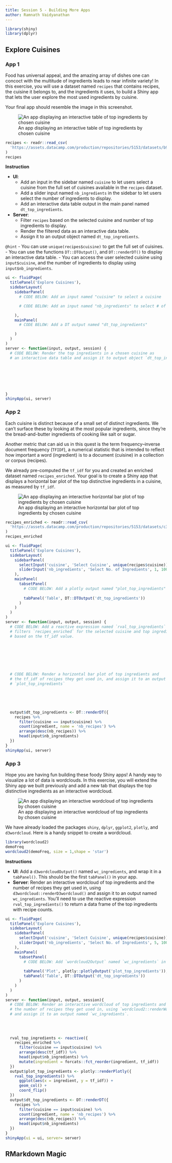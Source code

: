 ```yaml
---
title: Session 5 - Building More Apps
author: Ramnath Vaidyanathan
---
```


```r
library(shiny)
library(dplyr)
```

## Explore Cuisines

### App 1

Food has universal appeal, and the amazing array of dishes one can concoct 
with the multitude of ingredients leads to near infinite variety! In this
exercise, you will use a dataset named `recipes` that contains recipes, the 
cuisine it belongs to, and the ingredients it uses, to build a Shiny app that 
lets the user explore the most used ingredients by cuisine.

Your final app should resemble the image in this screenshot.

![An app displaying an interactive table of top ingredients by chosen cuisine](https://assets.datacamp.com/production/repositories/5153/datasets/547effc4becd2f1b2f8a14af5578f59bef5d57dd/explore-cuisine-app-1.png)

```r
recipes <- readr::read_csv(
  'https://assets.datacamp.com/production/repositories/5153/datasets/b91a5708f56c6e3f3117fcea71706ad156669d4e/recipes.csv.gz'
)
recipes
```

__Instruction__

- __UI__:
    - Add an input in the sidebar named `cuisine` to let users select a cuisine from the
      full set of cuisines available in the `recipes` dataset.
    - Add a slider input named `nb_ingredients` in the sidebar to let users select the number of ingredients to 
      display.
    - Add an interactive data table output in the main panel named `dt_top_ingredients`.
- __Server__:
    - Filter `recipes` based on the selected cuisine and number of top ingredients
      to display.
    - Render the filtered data as an interactive data table.
    - Assign it to an output object named `dt_top_ingredients`.

`@hint`
- You can use `unique(recipes$cuisine)` to get the full set of cuisines.
- You can use the functions `DT::DTOutput()`, and `DT::renderDT()` to display
  an interactive data table.
- You can access the user selected cuisine using `input$cuisine`, and the
  number of ingredients to display using `input$nb_ingredients`.

```r
ui <- fluidPage(
  titlePanel('Explore Cuisines'),
  sidebarLayout(
    sidebarPanel(
      # CODE BELOW: Add an input named "cuisine" to select a cuisine

      # CODE BELOW: Add an input named "nb_ingredients" to select # of ingredients

    ),
    mainPanel(
      # CODE BELOW: Add a DT output named "dt_top_ingredients"

    )
  )
)
server <- function(input, output, session) {
  # CODE BELOW: Render the top ingredients in a chosen cuisine as 
  # an interactive data table and assign it to output object `dt_top_ingredients`







}
shinyApp(ui, server)
```

### App 2

Each cuisine is distinct because of a small set of distinct ingredients. We
can't surface these by looking at the most popular ingredients, since they're
the bread-and-butter ingredients of cooking like salt or sugar.

Another metric that can aid us in this quest is the term frequency–inverse
document frequency (`TFIDF`), a numerical statistic that is intended to reflect
how important a word (ingredient) is to a document (cuisine) in a collection or
corpus (recipes).

We already pre-computed the `tf_idf` for you and created an enriched dataset
named `recipes_enriched`. Your goal is to create a Shiny app that displays a
horizontal bar plot of the top distinctive ingredients in a cuisine, as measured
by `tf_idf`.

![An app displaying an interactive horizontal bar plot of top ingredients by
chosen
cuisine](https://assets.datacamp.com/production/repositories/5153/datasets/a3ce685627ccd54d5b1a5208ae6c0ed2af1a508b/explore-cuisine-app-2.png)

```r
recipes_enriched <- readr::read_csv(
  'https://assets.datacamp.com/production/repositories/5153/datasets/c32872242f50e87040d591ebb0d79201727e02f2/recipes_enriched.csv.gz'
)
recipes_enriched
```

```r
ui <- fluidPage(
  titlePanel('Explore Cuisines'),
  sidebarLayout(
    sidebarPanel(
      selectInput('cuisine', 'Select Cuisine', unique(recipes$cuisine)),
      sliderInput('nb_ingredients', 'Select No. of Ingredients', 1, 100, 10),
    ),
    mainPanel(
      tabsetPanel(
        # CODE BELOW: Add a plotly output named "plot_top_ingredients"
        
        tabPanel('Table', DT::DTOutput('dt_top_ingredients'))
      )
    )
  )
)
server <- function(input, output, session) {
  # CODE BELOW: Add a reactive expression named `rval_top_ingredients` that
  # filters `recipes_enriched` for the selected cuisine and top ingredients
  # based on the tf_idf value.

  
  
  
  
  
  
  # CODE BELOW: Render a horizontal bar plot of top ingredients and 
  # the tf_idf of recipes they get used in, and assign it to an output named 
  # `plot_top_ingredients` 
  
  
  
  
  
  output$dt_top_ingredients <- DT::renderDT({
    recipes %>% 
      filter(cuisine == input$cuisine) %>% 
      count(ingredient, name = 'nb_recipes') %>% 
      arrange(desc(nb_recipes)) %>% 
      head(input$nb_ingredients)
  })
}
shinyApp(ui, server)
```

### App 3

Hope you are having fun building these foody Shiny apps! A handy way to 
visualize a lot of data is wordclouds. In this exercise, you will extend
the Shiny app we built previously and add a new tab that displays the 
top distinctive ingredients as an interactive wordcloud.

![An app displaying an interactive wordcloud of top ingredients by chosen cuisine](https://assets.datacamp.com/production/repositories/5153/datasets/b3ae26a79902e1b84b1ec37c1e2d8645bdb33a4c/explore-cuisine-app-3.png)

We have already loaded the packages `shiny`, `dplyr`, `ggplot2`, `plotly`, and
`d3wordcloud`. Here is a handy snippet to create a wordcloud.

```r
library(wordcloud2)
demoFreq
wordcloud2(demoFreq, size = 1,shape = 'star')
```

__Instructions__

- __UI__: Add a `d3wordcloudOutput()` named `wc_ingredients`, and wrap it in a 
  `tabPanel()`. This should be the first `tabPanel()` in your app.
- __Server__: Render an interactive wordcloud of top ingredients and 
  the number of recipes they get used in, using 
  `d3wordcloud::renderD3wordcloud()` and assign it to an output named 
  `wc_ingredients`. You'll need to use the reactive expression `rval_top_ingredients()` to return a data frame of the top ingredients with recipe counts.


```r
ui <- fluidPage(
  titlePanel('Explore Cuisines'),
  sidebarLayout(
    sidebarPanel(
      selectInput('cuisine', 'Select Cuisine', unique(recipes$cuisine)),
      sliderInput('nb_ingredients', 'Select No. of Ingredients', 5, 100, 20),
    ),
    mainPanel(
      tabsetPanel(
        # CODE BELOW: Add `wordcloud2Output` named `wc_ingredients` in a `tabPanel`
        
        tabPanel('Plot', plotly::plotlyOutput('plot_top_ingredients')),
        tabPanel('Table', DT::DTOutput('dt_top_ingredients'))
      )
    )
  )
)
server <- function(input, output, session){
  # CODE BELOW: Render an interactive wordcloud of top ingredients and 
  # the number of recipes they get used in, using `wordcloud2::renderWordcloud2`,
  # and assign it to an output named `wc_ingredients`.
  
  
  
  
  rval_top_ingredients <- reactive({
    recipes_enriched %>% 
      filter(cuisine == input$cuisine) %>% 
      arrange(desc(tf_idf)) %>% 
      head(input$nb_ingredients) %>% 
      mutate(ingredient = forcats::fct_reorder(ingredient, tf_idf))
  })
  output$plot_top_ingredients <- plotly::renderPlotly({
    rval_top_ingredients() %>%
      ggplot(aes(x = ingredient, y = tf_idf)) +
      geom_col() +
      coord_flip()
  })
  output$dt_top_ingredients <- DT::renderDT({
    recipes %>% 
      filter(cuisine == input$cuisine) %>% 
      count(ingredient, name = 'nb_recipes') %>% 
      arrange(desc(nb_recipes)) %>% 
      head(input$nb_ingredients)
  })
}
shinyApp(ui = ui, server= server)
```

## RMarkdown Magic
